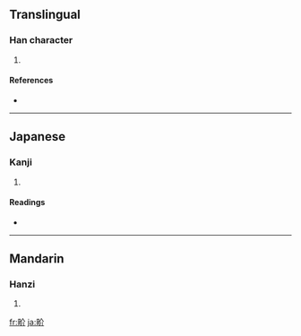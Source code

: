 {{also|界}}
==Translingual==

===Han character===
{{Han char|rn=102|rad=田|as=04|sn=9|four=|canj=田人中中 (WOLL), X田人中中 (XWOLL)}}

# {{defn|Han|sort=田04}}

====References====
* {{Han ref|kx=0760.190|dkj=21776|dj=1170.120|hdz=42534.010|uh=754D|ud=30029}}

----

==Japanese==

===Kanji===
{{ja-kanji|grade=|rs=田04}}

# {{defn|Japanese}}

====Readings====
* {{ja-readings|on=[[かい]] (kai)|kun=[[さかい]] (sakai)|nanori=}}

----

==Mandarin==

===Hanzi===
{{cmn-hanzi|pin=[[jiè]] ([[jie4]])|wg=chieh<sup>4</sup>}}

# {{defn|Mandarin}}

[[fr:畍]]
[[ja:畍]]